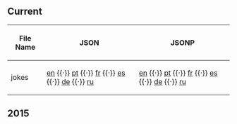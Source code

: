 ==Current==
{| class="wikitable sortable plainlinks"
! File Name
! JSON
! JSONP
|-
| jokes || [http://cdn.clubpenguin.com/play/en/web_service/game_configs/jokes.json en] {{·}} [http://cdn.clubpenguin.com/play/pt/web_service/game_configs/jokes.json pt] {{·}} [http://cdn.clubpenguin.com/play/fr/web_service/game_configs/jokes.json fr] {{·}} [http://cdn.clubpenguin.com/play/es/web_service/game_configs/jokes.json es] {{·}} [http://cdn.clubpenguin.com/play/de/web_service/game_configs/jokes.json de] {{·}} [http://cdn.clubpenguin.com/play/ru/web_service/game_configs/jokes.json ru] || [http://cdn.clubpenguin.com/play/en/web_service/game_configs/jokes.jsonp en] {{·}} [http://cdn.clubpenguin.com/play/pt/web_service/game_configs/jokes.jsonp pt] {{·}} [http://cdn.clubpenguin.com/play/fr/web_service/game_configs/jokes.jsonp fr] {{·}} [http://cdn.clubpenguin.com/play/es/web_service/game_configs/jokes.jsonp es] {{·}} [http://cdn.clubpenguin.com/play/de/web_service/game_configs/jokes.jsonp de] {{·}} [http://cdn.clubpenguin.com/play/ru/web_service/game_configs/jokes.jsonp ru]
|}
==2015==
{{2015GameConfigs|title=jokes}}
